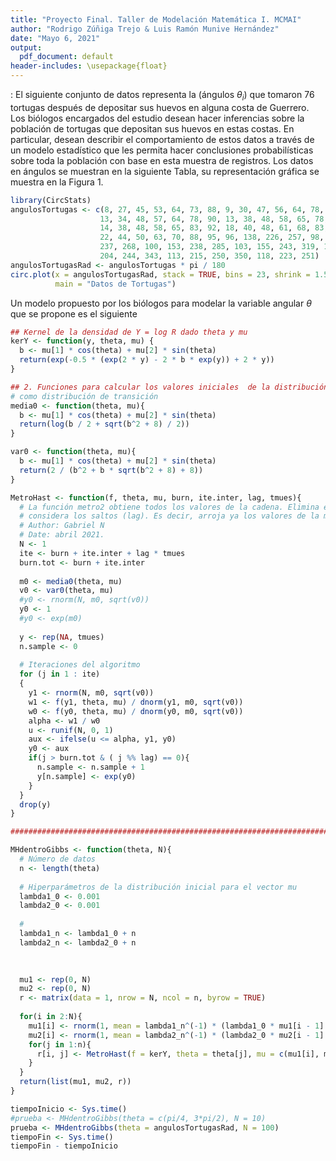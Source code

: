 ```yaml
---
title: "Proyecto Final. Taller de Modelación Matemática I. MCMAI"
author: "Rodrigo Zúñiga Trejo & Luis Ramón Munive Hernández"
date: "Mayo 6, 2021"
output:
  pdf_document: default
header-includes: \usepackage{float}
---
```


\textbf{Problema-1}: El siguiente conjunto de datos representa la \textit{dirección} (ángulos $\theta_i$) que tomaron 76 tortugas después de depositar sus huevos en alguna costa de Guerrero. Los biólogos encargados del estudio desean hacer inferencias sobre la población de tortugas que depositan sus huevos en estas costas. En particular, desean describir el comportamiento de estos datos a través de un modelo estadístico que les permita hacer conclusiones probabilísticas sobre toda la población con base en esta muestra de registros. Los datos en ángulos se muestran en la siguiente Tabla, su representación gráfica se muestra en la Figura 1.

\begin{table}[H]
\begin{center}
\begin{tabular}{rrrrrrrrrrr}
\hline
8 & 27 & 45 & 53 & 64 & 73 & 88 & 96 & 138 & 226 & 257 \\
9 & 30 & 47 & 56 & 64 & 78 & 88 & 98 & 153 & 237 & 268 \\
13 & 34 & 48 & 57 & 64 & 78 & 90 & 100 & 153 & 238 & 285 \\
13 & 38 & 48 & 58 & 65 & 78 & 92 & 103 & 155 & 243 & 319 \\
14 & 38 & 48 & 58 & 65 & 83 & 92 & 106 & 204 & 244 & 343 \\
18 & 40 & 48 & 61 & 68 & 83 & 93 & 113 & 215 & 250 & 350 \\
22 & 44 & 50 & 63 & 70 & 88 & 95 & 118 & 223 & 251 & \\
\hline
\end{tabular}
\end{center}
\end{table}

```r
library(CircStats)
angulosTortugas <- c(8, 27, 45, 53, 64, 73, 88, 9, 30, 47, 56, 64, 78, 88,
                    13, 34, 48, 57, 64, 78, 90, 13, 38, 48, 58, 65, 78, 92,
                    14, 38, 48, 58, 65, 83, 92, 18, 40, 48, 61, 68, 83, 93,
                    22, 44, 50, 63, 70, 88, 95, 96, 138, 226, 257, 98, 153,
                    237, 268, 100, 153, 238, 285, 103, 155, 243, 319, 106,
                    204, 244, 343, 113, 215, 250, 350, 118, 223, 251)
angulosTortugasRad <- angulosTortugas * pi / 180
circ.plot(x = angulosTortugasRad, stack = TRUE, bins = 23, shrink = 1.5, dotsep = 20, 
          main = "Datos de Tortugas")
```

Un modelo propuesto por los biólogos para modelar la variable angular $\theta$ que se propone es el siguiente

```r
## Kernel de la densidad de Y = log R dado theta y mu
kerY <- function(y, theta, mu) {
  b <- mu[1] * cos(theta) + mu[2] * sin(theta)
  return(exp(-0.5 * (exp(2 * y) - 2 * b * exp(y)) + 2 * y))
}

## 2. Funciones para calcular los valores iniciales  de la distribución Normal que se usará
# como distribución de transición 
media0 <- function(theta, mu){
  b <- mu[1] * cos(theta) + mu[2] * sin(theta)
  return(log(b / 2 + sqrt(b^2 + 8) / 2))
}

var0 <- function(theta, mu){
  b <- mu[1] * cos(theta) + mu[2] * sin(theta)
  return(2 / (b^2 + b * sqrt(b^2 + 8) + 8))
}

MetroHast <- function(f, theta, mu, burn, ite.inter, lag, tmues){
  # La función metro2 obtiene todos los valores de la cadena. Elimina el  periodo de calentamiento y 
  # considera los saltos (lag). Es decir, arroja ya los valores de la muestra final.
  # Author: Gabriel N
  # Date: abril 2021.
  N <- 1
  ite <- burn + ite.inter + lag * tmues
  burn.tot <- burn + ite.inter
  
  m0 <- media0(theta, mu)
  v0 <- var0(theta, mu)
  #y0 <- rnorm(N, m0, sqrt(v0))
  y0 <- 1
  #y0 <- exp(m0)
  
  y <- rep(NA, tmues)
  n.sample <- 0
  
  # Iteraciones del algoritmo
  for (j in 1 : ite)
  {
    y1 <- rnorm(N, m0, sqrt(v0))
    w1 <- f(y1, theta, mu) / dnorm(y1, m0, sqrt(v0))
    w0 <- f(y0, theta, mu) / dnorm(y0, m0, sqrt(v0))
    alpha <- w1 / w0
    u <- runif(N, 0, 1)
    aux <- ifelse(u <= alpha, y1, y0)
    y0 <- aux
    if(j > burn.tot & ( j %% lag) == 0){
      n.sample <- n.sample + 1
      y[n.sample] <- exp(y0)
    }
  }
  drop(y)
}

################################################################################

MHdentroGibbs <- function(theta, N){
  # Número de datos
  n <- length(theta)
  
  # Hiperparámetros de la distribución inicial para el vector mu
  lambda1_0 <- 0.001
  lambda2_0 <- 0.001
  
  #
  lambda1_n <- lambda1_0 + n
  lambda2_n <- lambda2_0 + n
  

  
  mu1 <- rep(0, N)
  mu2 <- rep(0, N)
  r <- matrix(data = 1, nrow = N, ncol = n, byrow = TRUE)
  
  for(i in 2:N){
    mu1[i] <- rnorm(1, mean = lambda1_n^(-1) * (lambda1_0 * mu1[i - 1] + n * mean(r[i - 1, ] * cos(theta))), sd = 1 / sqrt(lambda1_n))
    mu2[i] <- rnorm(1, mean = lambda2_n^(-1) * (lambda2_0 * mu2[i - 1] + n * mean(r[i - 1, ] * sin(theta))), sd = 1 / sqrt(lambda2_n))
    for(j in 1:n){
      r[i, j] <- MetroHast(f = kerY, theta = theta[j], mu = c(mu1[i], mu2[i]), burn = 2500, ite.inter = 500, lag = 20, tmues = 1000)[1000]
    }
  }
  return(list(mu1, mu2, r))
}

```

```r
tiempoInicio <- Sys.time()
#prueba <- MHdentroGibbs(theta = c(pi/4, 3*pi/2), N = 10)
prueba <- MHdentroGibbs(theta = angulosTortugasRad, N = 100)
tiempoFin <- Sys.time()
tiempoFin - tiempoInicio
```



